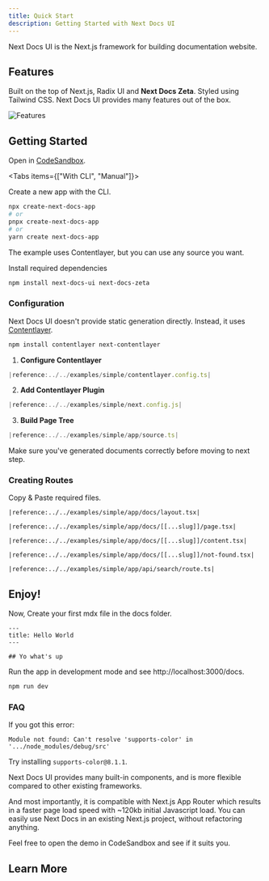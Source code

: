 ```yaml
---
title: Quick Start
description: Getting Started with Next Docs UI
---
```


Next Docs UI is the Next.js framework for building documentation website.

## Features

Built on the top of Next.js, Radix UI and **Next Docs Zeta**. Styled using
Tailwind CSS. Next Docs UI provides many features out of the box.

![Features](/features.png)

## Getting Started

Open in [CodeSandbox](https://githubbox.com/SonMooSans/next-docs-ui-template).

<Tabs items={["With CLI", "Manual"]}>

<Tab value="With CLI">

Create a new app with the CLI.

```bash
npx create-next-docs-app
# or
pnpx create-next-docs-app
# or
yarn create next-docs-app
```

<Callout title="Note" className="mt-4">
  The example uses Contentlayer, but you can use any source you want.
</Callout>

</Tab>

<Tab value="Manual">

Install required dependencies

```bash
npm install next-docs-ui next-docs-zeta
```

<h3>Configuration</h3>

Next Docs UI doesn't provide static generation directly. Instead, it uses
[Contentlayer](https://www.contentlayer.dev).

```bash
npm install contentlayer next-contentlayer
```

1. **Configure Contentlayer**

```ts {4} title="contentlayer.config.ts"
|reference:../../examples/simple/contentlayer.config.ts|
```

2. **Add Contentlayer Plugin**

```js title="next.config.js"
|reference:../../examples/simple/next.config.js|
```

3. **Build Page Tree**

```ts title="app/source.ts"
|reference:../../examples/simple/app/source.ts|
```

Make sure you've generated documents correctly before moving to next step.

<h3>Creating Routes</h3>

Copy & Paste required files.

<Accordions type="single" collapsible>

<Accordion title="Docs Layout">

```tsx title="app/docs/layout.tsx"
|reference:../../examples/simple/app/docs/layout.tsx|
```

</Accordion>

<Accordion title="Docs Page">

```tsx title="app/docs/[[...slug]]/page.tsx"
|reference:../../examples/simple/app/docs/[[...slug]]/page.tsx|
```

</Accordion>

<Accordion title="MDX Content">

```tsx title="app/docs/[[...slug]]/content.tsx"
|reference:../../examples/simple/app/docs/[[...slug]]/content.tsx|
```

</Accordion>

<Accordion title="Not Found Page">

```tsx title="app/docs/[[...slug]]/not-found.tsx"
|reference:../../examples/simple/app/docs/[[...slug]]/not-found.tsx|
```

</Accordion>

<Accordion title="Search API Route">

```tsx title="app/api/search/route.ts"
|reference:../../examples/simple/app/api/search/route.ts|
```

</Accordion>

</Accordions>

</Tab>
</Tabs>

## Enjoy!

Now, Create your first mdx file in the docs folder.

```mdx title="/content/docs/index.mdx"
---
title: Hello World
---

## Yo what's up
```

Run the app in development mode and see http://localhost:3000/docs.

```bash
npm run dev
```

### FAQ

<Accordions type="single" collapsible>
<Accordion title="How to fix 'supports-color' error?">

If you got this error:

```
Module not found: Can't resolve 'supports-color' in '.../node_modules/debug/src'
```

Try installing `supports-color@8.1.1`.

</Accordion>
<Accordion title="Why Next Docs UI?">

Next Docs UI provides many built-in components, and is more flexible compared to
other existing frameworks.

And most importantly, it is compatible with Next.js App Router which results in
a faster page load speed with ~120kb initial Javascript load. You can easily use
Next Docs in an existing Next.js project, without refactoring anything.

Feel free to open the demo in CodeSandbox and see if it suits you.

</Accordion>
</Accordions>

## Learn More

<Cards>
  <Card
    href="/docs/headless/contentlayer/config#pages-structure"
    title="Page Structure"
    description="Learn how to structure your pages"
  />
  <Card
    href="/docs/ui/internationalization"
    title="Learn I18n"
    description="Learn how to implement I18n"
  />
  <Card
    href="/docs/ui/theme"
    title="Theming"
    description="Add themes to Next Docs UI"
  />
  <Card
    href="/docs/ui/components/codeblock"
    title="Code Block"
    description="Learn how to use code blocks in MDX"
  />
</Cards>

